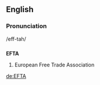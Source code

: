 ==English==

===Pronunciation===
/eff-tah/

==={{Acronym}}===
'''EFTA'''
# European Free Trade Association

[[de:EFTA]]